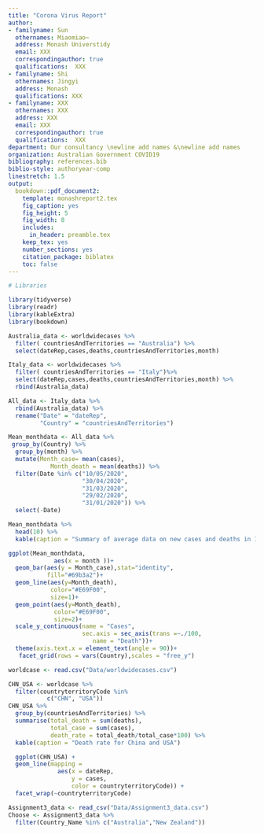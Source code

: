 ```yaml
---
title: "Corona Virus Report"
author:
- familyname: Sun
  othernames: Miaomiao~
  address: Monash Universtidy
  email: XXX
  correspondingauthor: true
  qualifications:  XXX
- familyname: Shi
  othernames: Jingyi
  address: Monash
  qualifications: XXX
- familyname: XXX
  othernames: XXX
  address: XXX
  email: XXX
  correspondingauthor: true
  qualifications:  XXX
department: Our consultancy \newline add names &\newline add names
organization: Australian Government COVID19
bibliography: references.bib
biblio-style: authoryear-comp
linestretch: 1.5
output:
  bookdown::pdf_document2:
    template: monashreport2.tex
    fig_caption: yes
    fig_height: 5
    fig_width: 8
    includes:
      in_header: preamble.tex
    keep_tex: yes
    number_sections: yes
    citation_package: biblatex
    toc: false
---
```


```r
# Libraries

library(tidyverse)
library(readr)
library(kableExtra)
library(bookdown)

```


\section*{Country Australia and Italy"}

```r
Australia_data <- worldwidecases %>% 
  filter( countriesAndTerritories == "Australia") %>% 
  select(dateRep,cases,deaths,countriesAndTerritories,month)

Italy_data <- worldwidecases %>% 
  filter( countriesAndTerritories == "Italy")%>% 
  select(dateRep,cases,deaths,countriesAndTerritories,month) %>% 
  rbind(Australia_data)

All_data <- Italy_data %>% 
  rbind(Australia_data) %>% 
  rename("Date" = "dateRep",
         "Country" = "countriesAndTerritories") 

Mean_monthdata <- All_data %>% 
 group_by(Country) %>%
  group_by(month) %>% 
  mutate(Month_case= mean(cases),
            Month_death = mean(deaths)) %>% 
  filter(Date %in% c("10/05/2020",
                     "30/04/2020",
                     "31/03/2020",
                     "29/02/2020",
                     "31/01/2020")) %>% 
  select(-Date)

Mean_monthdata %>% 
  head(10) %>% 
  kable(caption = "Summary of average data on new cases and deaths in Italy and Australia.")
```

```r

ggplot(Mean_monthdata,
             aes(x = month ))+
  geom_bar(aes(y = Month_case),stat="identity",
           fill="#69b3a2")+
  geom_line(aes(y=Month_death),
            color="#E69F00",
            size=1)+
  geom_point(aes(y=Month_death),
             color="#E69F00",
             size=2)+
  scale_y_continuous(name = "Cases",
                     sec.axis = sec_axis(trans =~./100,
                        name = "Death"))+
  theme(axis.text.x = element_text(angle = 90))+
   facet_grid(rows = vars(Country),scales = "free_y")
```

\section*{Country XX2 and YY2}
```r
worldcase <- read.csv("Data/worldwidecases.csv")

CHN_USA <- worldcase %>% 
  filter(countryterritoryCode %in% 
           c("CHN", "USA")) 
CHN_USA %>% 
  group_by(countriesAndTerritories) %>% 
  summarise(total_death = sum(deaths), 
            total_case = sum(cases),
            death_rate = total_death/total_case*100) %>% 
  kable(caption = "Death rate for China and USA")
```

```r
  ggplot(CHN_USA) +
  geom_line(mapping = 
              aes(x = dateRep,
                  y = cases,
                  color = countryterritoryCode)) +
  facet_wrap(~countryterritoryCode)
```

\section*{Country XX3 and YY3}







































```r
Assignment3_data <- read_csv("Data/Assignment3_data.csv")
Choose <- Assignment3_data %>% 
  filter(Country_Name %in% c("Australia","New Zealand"))
```







